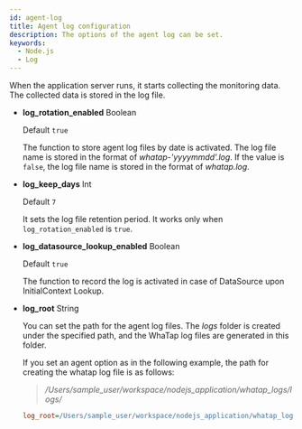 ```yaml
---
id: agent-log
title: Agent log configuration
description: The options of the agent log can be set.
keywords:
  - Node.js
  - Log
---
```


When the application server runs, it starts collecting the monitoring data. The collected data is stored in the log file.

- **log_rotation_enabled** <span class='type'>Boolean</span>

  Default `true`

  The function to store agent log files by date is activated. The log file name is stored in the format of _whatap-'yyyymmdd'.log_. If the value is `false`, the log file name is stored in the format of _whatap.log_.

- **log_keep_days** <span class='type'>Int</span>

  Default `7`

  It sets the log file retention period. It works only when `log_rotation_enabled` is `true`.

- **log_datasource_lookup_enabled** <span class='type'>Boolean</span>

  Default `true`

  The function to record the log is activated in case of DataSource upon InitialContext Lookup.

- **log_root** <span class='type'>String</span>

  You can set the path for the agent log files. The _logs_ folder is created under the specified path, and the WhaTap log files are generated in this folder.

  If you set an agent option as in the following example, the path for creating the whatap log file is as follows:

  > <em>/Users/sample_user/workspace/nodejs_application/whatap_logs/logs/</em>

  ```ini title="whatap.conf"
  log_root=/Users/sample_user/workspace/nodejs_application/whatap_logs/
  ```
